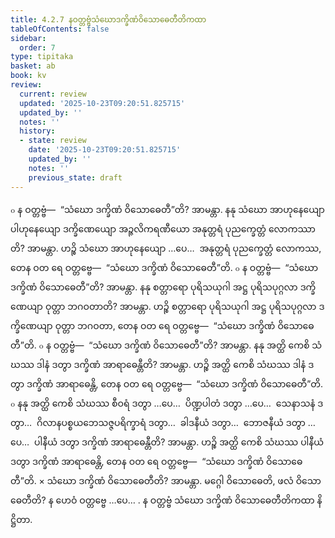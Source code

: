```yaml
---
title: 4.2.7 နဝတ္တဗ္ဗံသံဃောဒက္ခိဏံဝိသောဓေတီတိကထာ
tableOfContents: false
sidebar:
  order: 7
type: tipitaka
basket: ab
book: kv
review:
  current: review
  updated: '2025-10-23T09:20:51.825715'
  updated_by: ''
  notes: ''
  history:
  - state: review
    date: '2025-10-23T09:20:51.825715'
    updated_by: ''
    notes: ''
    previous_state: draft
---
```



<ReviewStatus review={frontmatter.review} showDetails={true} />

<HypothesisAnnotation frontmatter={frontmatter} />

<DynamicBreadcrumb />

<Division number="793" book="kv" e="ch" v="32" p="399">

<Paragraph number="2473" book="kv">
๐ န ဝတ္တဗ္ဗံ—  “သံဃော ဒက္ခိဏံ ဝိသောဓေတီ”တိ? အာမန္တာ. နနု သံဃော အာဟုနေယျော ပါဟုနေယျော ဒက္ခိဏေယျော အဉ္ဇလိကရဏီယော အနုတ္တရံ ပုညက္ခေတ္တံ လောကဿာတိ? အာမန္တာ. ဟဉ္စိ သံဃော အာဟုနေယျော …ပေ…  အနုတ္တရံ ပုညက္ခေတ္တံ လောကဿ, တေန ဝတ ရေ ဝတ္တဗ္ဗေ—  “သံဃော ဒက္ခိဏံ ဝိသောဓေတီ”တိ.
</Paragraph>

<Paragraph number="2474" book="kv">
๐ န ဝတ္တဗ္ဗံ—  “သံဃော ဒက္ခိဏံ ဝိသောဓေတီ”တိ? အာမန္တာ. နနု စတ္တာရော ပုရိသယုဂါ အဋ္ဌ ပုရိသပုဂ္ဂလာ ဒက္ခိဏေယျာ ဝုတ္တာ ဘဂဝတာတိ? အာမန္တာ. ဟဉ္စိ စတ္တာရော ပုရိသယုဂါ အဋ္ဌ ပုရိသပုဂ္ဂလာ ဒက္ခိဏေယျာ ဝုတ္တာ ဘဂဝတာ, တေန ဝတ ရေ ဝတ္တဗ္ဗေ—  “သံဃော ဒက္ခိဏံ ဝိသောဓေတီ”တိ.
</Paragraph>

<Paragraph number="2475" book="kv">
๐ န ဝတ္တဗ္ဗံ—  “သံဃော ဒက္ခိဏံ ဝိသောဓေတီ”တိ? အာမန္တာ. နနု အတ္ထိ ကေစိ သံဃဿ ဒါနံ ဒတွာ ဒက္ခိဏံ အာရာဓေန္တီတိ? အာမန္တာ. ဟဉ္စိ အတ္ထိ ကေစိ သံဃဿ ဒါနံ ဒတွာ ဒက္ခိဏံ အာရာဓေန္တိ, တေန ဝတ ရေ ဝတ္တဗ္ဗေ—  “သံဃော ဒက္ခိဏံ ဝိသောဓေတီ”တိ.
</Paragraph>

<Paragraph number="2476" book="kv">
๐ နနု အတ္ထိ ကေစိ သံဃဿ စီဝရံ ဒတွာ …ပေ…  ပိဏ္ဍပါတံ ဒတွာ …ပေ…  သေနာသနံ ဒတွာ…  ဂိလာနပစ္စယဘေသဇ္ဇပရိက္ခာရံ ဒတွာ…  ခါဒနီယံ ဒတွာ…  ဘောဇနီယံ ဒတွာ …ပေ…  ပါနီယံ ဒတွာ ဒက္ခိဏံ အာရာဓေန္တီတိ? အာမန္တာ. ဟဉ္စိ အတ္ထိ ကေစိ သံဃဿ ပါနီယံ ဒတွာ ဒက္ခိဏံ အာရာဓေန္တိ, တေန ဝတ ရေ ဝတ္တဗ္ဗေ—  “သံဃော ဒက္ခိဏံ ဝိသောဓေတီ”တိ.
</Paragraph>

</Division>
<Division number="794" book="kv" e="ch" v="32" p="400">

<Paragraph number="2477" book="kv">
× သံဃော ဒက္ခိဏံ ဝိသောဓေတီတိ? အာမန္တာ. မဂ္ဂေါ ဝိသောဓေတိ, ဖလံ ဝိသောဓေတီတိ? န ဟေဝံ ဝတ္တဗ္ဗေ …ပေ… .

</Paragraph>
</Division>

<Paragraph number="2478" type="center" book="kv">
န ဝတ္တဗ္ဗံ သံဃော ဒက္ခိဏံ ဝိသောဓေတီတိကထာ နိဋ္ဌိတာ.
</Paragraph>